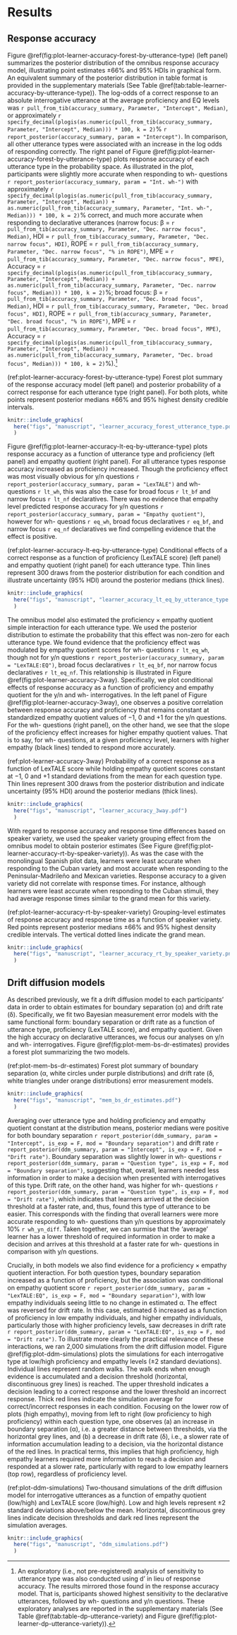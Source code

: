 # Results

## Response accuracy

Figure \@ref(fig:plot-learner-accuracy-forest-by-utterance-type) (left panel) summarizes the posterior distribution of the omnibus response accuracy model, illustrating point estimates &pm;66% and 95% HDIs in graphical form. 
An equivalent summary of the posterior distribution in table format is provided in the supplementary materials (See Table \@ref(tab:table-learner-accuracy-by-utterance-type)). 
The log-odds of a correct response to an absolute interrogative utterance at the average proficiency and EQ levels was `r pull_from_tib(accuracy_summary, Parameter, "Intercept", Median)`, or approximately `r specify_decimal(plogis(as.numeric(pull_from_tib(accuracy_summary, Parameter, "Intercept", Median))) * 100, k = 2)`% `r report_posterior(accuracy_summary, param = "Intercept")`. 
In comparison, all other utterance types were associated with an increase in the log odds of responding correctly. 
The right panel of Figure \@ref(fig:plot-learner-accuracy-forest-by-utterance-type) plots response accuracy of each utterance type in the probability space. 
As illustrated in the plot, participants were slightly more accurate when responding to wh- questions `r report_posterior(accuracy_summary, param = "Int. wh-")` with approximately `r specify_decimal(plogis(as.numeric(pull_from_tib(accuracy_summary, Parameter, "Intercept", Median)) + as.numeric(pull_from_tib(accuracy_summary, Parameter, "Int. wh-", Median))) * 100, k = 2)`% correct, and much more accurate when responding to declarative utterances (narrow focus:
&beta; = `r pull_from_tib(accuracy_summary, Parameter, "Dec. narrow focus", Median)`, HDI = `r pull_from_tib(accuracy_summary, Parameter, "Dec. narrow focus", HDI)`, ROPE = `r pull_from_tib(accuracy_summary, Parameter, "Dec. narrow focus", "% in ROPE")`, MPE = `r pull_from_tib(accuracy_summary, Parameter, "Dec. narrow focus", MPE)`, Accuracy = `r specify_decimal(plogis(as.numeric(pull_from_tib(accuracy_summary, Parameter, "Intercept", Median)) + as.numeric(pull_from_tib(accuracy_summary, Parameter, "Dec. narrow focus", Median))) * 100, k = 2)`%;  broad focus: 
&beta; = `r pull_from_tib(accuracy_summary, Parameter, "Dec. broad focus", Median)`, HDI = `r pull_from_tib(accuracy_summary, Parameter, "Dec. broad focus", HDI)`, ROPE = `r pull_from_tib(accuracy_summary, Parameter, "Dec. broad focus", "% in ROPE")`, MPE = `r pull_from_tib(accuracy_summary, Parameter, "Dec. broad focus", MPE)`, Accuracy = `r specify_decimal(plogis(as.numeric(pull_from_tib(accuracy_summary, Parameter, "Intercept", Median)) + as.numeric(pull_from_tib(accuracy_summary, Parameter, "Dec. broad focus", Median))) * 100, k = 2)`%).^[An exploratory (i.e., not pre-registered) analysis of sensitivity to utterance type was also conducted using d' in lieu of response accuracy. 
The results mirrored those found in the response accuracy model. 
That is, participants showed highest sensitivity to the declarative utterances, followed by wh- questions and y/n questions. 
These exploratory analyses are reported in the supplementary materials (See Table \@ref(tab:table-dp-utterance-variety) and Figure \@ref(fig:plot-learner-dp-utterance-variety)).]

(ref:plot-learner-accuracy-forest-by-utterance-type) Forest plot summary of the response accuracy model (left panel) and posterior probability of a correct response for each utterance type (right panel). For both plots, white points represent posterior medians &pm;66% and 95% highest density credible intervals.

```r
knitr::include_graphics(
  here("figs", "manuscript", "learner_accuracy_forest_utterance_type.pdf")
  )
```

Figure \@ref(fig:plot-learner-accuracy-lt-eq-by-utterance-type) plots response accuracy as a function of utterance type and proficiency (left panel) and empathy quotient (right panel). 
For all utterance types response accuracy increased as proficiency increased. 
Though the proficiency effect was most visually obvious for y/n questions `r report_posterior(accuracy_summary, param = "LexTALE")` and wh- questions `r lt_wh`, this was also the case for broad focus `r lt_bf` and narrow focus `r lt_nf` declaratives. 
There was no evidence that empathy level predicted response accuracy for y/n questions `r report_posterior(accuracy_summary, param = "Empathy quotient")`, however for wh- questions `r eq_wh`, broad focus declaratives `r eq_bf`, and narrow focus `r eq_nf` declaratives we find compelling evidence that the effect is positive. 

(ref:plot-learner-accuracy-lt-eq-by-utterance-type) Conditional effects of a correct response as a function of proficiency (LexTALE score) (left panel) and empathy quotient (right panel) for each utterance type. Thin lines represent 300 draws from the posterior distribution for each condition and illustrate uncertainty (95% HDI) around the posterior medians (thick lines).

```r
knitr::include_graphics(
  here("figs", "manuscript", "learner_accuracy_lt_eq_by_utterance_type.pdf")
  )
```

The omnibus model also estimated the proficiency &times; empathy quotient simple interaction for each utterance type. 
We used the posterior distribution to estimate the probability that this effect was non-zero for each utterance type. 
We found evidence that the proficiency effect was modulated by empathy quotient scores for wh- questions `r lt_eq_wh`, though not for y/n questions `r report_posterior(accuracy_summary, param = "LexTALE:EQ")`, broad focus declaratives `r lt_eq_bf`, nor narrow focus declaratives `r lt_eq_nf`. 
This relationship is illustrated in Figure \@ref(fig:plot-learner-accuracy-3way). 
Specifically, we plot conditional effects of response accuracy as a function of proficiency and empathy quotient for the y/n and wh- interrogatives.
In the left panel of Figure \@ref(fig:plot-learner-accuracy-3way), one observes a positive correlation between response accuracy and proficiency that remains constant at standardized empathy quotient values of &minus;1, 0 and &plus;1 for the y/n questions. 
For the wh- questions (right panel), on the other hand, we see that the slope of the proficiency effect increases for higher empathy quotient values. 
That is to say, for wh- questions, at a given proficiency level, learners with higher empathy (black lines) tended to respond more accurately. 

(ref:plot-learner-accuracy-3way) Probability of a correct response as a function of LexTALE score while holding empathy quotient scores constant at &minus;1, 0 and &plus;1 standard deviations from the mean for each question type. Thin lines represent 300 draws from the posterior distribution and indicate uncertainty (95% HDI) around the posterior medians (thick lines).

```r
knitr::include_graphics(
  here("figs", "manuscript", "learner_accuracy_3way.pdf")
  )
```

With regard to response accuracy and response time differences based on speaker variety, we used the speaker variety grouping effect from the omnibus model to obtain posterior estimates (See Figure \@ref(fig:plot-learner-accuracy-rt-by-speaker-variety)).
As was the case with the monolingual Spanish pilot data, learners were least accurate when responding to the Cuban variety and most accurate when responding to the Peninsular-Madrileño and Mexican varieties. 
Response accuracy to a given variety did not correlate with response times. 
For instance, although learners were least accurate when responding to the Cuban stimuli, they had average response times similar to the grand mean for this variety. 

(ref:plot-learner-accuracy-rt-by-speaker-variety) Grouping-level estimates of response accuracy and response time as a function of speaker variety. Red points represent posterior medians &pm;66% and 95% highest density credible intervals. The vertical dotted lines indicate the grand mean.

```r
knitr::include_graphics(
  here("figs", "manuscript", "learner_accuracy_rt_by_speaker_variety.png")
  )
```


## Drift diffusion models

As described previously, we fit a drift diffusion model to each participants' data in order to obtain estimates for boundary separation (&alpha;) and drift rate (&delta;). 
Specifically, we fit two Bayesian measurement error models with the same functional form: boundary separation or drift rate as a function of utterance type, proficiency (LexTALE score), and empathy quotient. 
Given the high accuracy on declarative utterances, we focus our analyses on y/n and wh- interrogatives. 
Figure \@ref(fig:plot-mem-bs-dr-estimates) provides a forest plot summarizing the two models. 

(ref:plot-mem-bs-dr-estimates) Forest plot summary of boundary separation (&alpha;, white circles under purple distributions) and drift rate (&delta;, white triangles under orange distributions) error measurement models.

```r
knitr::include_graphics(
  here("figs", "manuscript", "mem_bs_dr_estimates.pdf")
  )
```

Averaging over utterance type and holding proficiency and empathy quotient constant at the distribution means, posterior medians were positive for both boundary separation `r report_posterior(ddm_summary, param = "Intercept", is_exp = F, mod = "Boundary separation")` and drift rate `r report_posterior(ddm_summary, param = "Intercept", is_exp = F, mod = "Drift rate")`. 
Boundary separation was slightly lower in wh- questions `r report_posterior(ddm_summary, param = "Question type", is_exp = F, mod = "Boundary separation")`, suggesting that, overall, learners needed less information in order to make a decision when presented with interrogatives of this type. 
Drift rate, on the other hand, was higher for wh- questions `r report_posterior(ddm_summary, param = "Question type", is_exp = F, mod = "Drift rate")`, which indicates that learners arrived at the decision threshold at a faster rate, and, thus, found this type of utterance to be easier. 
This corresponds with the finding that overall learners were more accurate responding to wh- questions than y/n questions by approximately 10% `r wh_yn_diff`. 
Taken together, we can surmise that the 'average' learner has a lower threshold of required information in order to make a decision and arrives at this threshold at a faster rate for wh- questions in comparison with y/n questions. 

Crucially, in both models we also find evidence for a proficiency &times; empathy quotient interaction. 
For both question types, boundary separation increased as a function of proficiency, but the association was conditional on empathy quotient score `r report_posterior(ddm_summary, param = "LexTALE:EQ", is_exp = F, mod = "Boundary separation")`, with low empathy individuals seeing little to no change in estimated &alpha;. 
The effect was reversed for drift rate. 
In this case, estimated &delta; increased as a function of proficiency in low empathy individuals, and higher empathy individuals, particularly those with higher proficiency levels, saw decreases in drift rate `r report_posterior(ddm_summary, param = "LexTALE:EQ", is_exp = F, mod = "Drift rate")`. 
To illustrate more clearly the practical relevance of these interactions, we ran 2,000 simulations from the drift diffusion model. 
Figure \@ref(fig:plot-ddm-simulations) plots the simulations for each interrogative type at low/high proficiency and empathy levels (&pm;2 standard deviations). 
Individual lines represent random walks. 
The walk ends when enough evidence is accumulated and a decision threshold (horizontal, discontinuous grey lines) is reached. 
The upper threshold indicates a decision leading to a correct response and the lower threshold an incorrect response. 
Thick red lines indicate the simulation average for correct/incorrect responses in each condition. 
Focusing on the lower row of plots (high empathy), moving from left to right (low proficiency to high proficiency) within each question type, one observes (a) an increase in boundary separation (&alpha;), i.e. a greater distance between thresholds, via the horizontal grey lines, and (b) a decrease in drift rate (&delta;), i.e., a slower rate of information accumulation leading to a decision, via the horizontal distance of the red lines. 
In practical terms, this implies that high proficiency, high empathy learners required more information to reach a decision and responded at a slower rate, particularly with regard to low empathy learners (top row), regardless of proficiency level. 

(ref:plot-ddm-simulations) Two-thousand simulations of the drift diffusion model for interrogative utterances as a function of empathy quotient (low/high) and LexTALE score (low/high). Low and high levels represent &pm;2 standard deviations above/below the mean. Horizontal, discontinuous grey lines indicate decision thresholds and dark red lines represent the simulation averages.

```r
knitr::include_graphics(
  here("figs", "manuscript", "ddm_simulations.pdf")
  )
```
